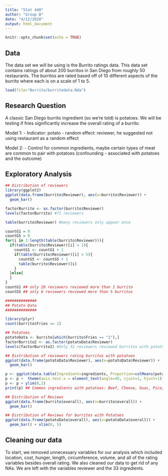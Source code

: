 ```yaml
---
title: "Stat 440"
author: "Group B"
date: "4/12/2020"
output: html_document
---
```


```r
knitr::opts_chunk$set(echo = TRUE)
```

## Data  
The data set we will be using is the Burrito ratings data. This data set contains ratings of about 200 burritos in San Diego from roughly 50 restaurants. The burritos are rated based off of 10 different aspects of the burrito where each is on a scale of 1 to 5.  
```r
load(file="Burrito/burritodata.Rda")
```

## Research Question
A classic San Diego burrito ingredient (so we're told) is potatoes. We will be testing if fries significantly increase the overall rating of a burrito. 

Model 1:
- Indicator: potato
- random effect: reviewer, he suggested not using restaurant as a random effect

Model 2:
- Control for common ingredients, maybe certain types of meat are common to pair with potatoes (confounding - associated with potatoes and the outcome)

## Exploratory Analysis
```r
## Distribution of reviewers 
library(ggplot2)
ggplot(data.frame(burrito$Reviewer), aes(x=burrito$Reviewer)) +
  geom_bar()

factorBurrito <- as.factor(burrito$Reviewer)
levels(factorBurrito) #71 reviewers

table(burrito$Reviewer) #many reviewers only appear once

countG1 = 0
countG5 = 0
for(i in 1:length(table(burrito$Reviewer))){
  if(table(burrito$Reviewer)[i] > 1){
    countG1 <- countG1 + 1
    if(table(burrito$Reviewer)[i] > 5){
      countG5 <- countG5 + 1
      table(burrito$Reviewer)[i]
    }
  }else{
  }
}
countG1 ## only 20 reviewers reviewed more than 1 burrito
countG5 ## only 6 reviewers reviewed more than 5 burritos

##############
## Potato Data
##############

library(plyr)
count(burrito$Fries == 1)

## Potatoes
potatoData <- burrito[which(burrito$Fries == "1"),]
factorBurrito2 <- as.factor(potatoData$Reviewer)
levels(factorBurrito2) #Only 32 reviewers reviewed burritos with potatoes 

## Distribution of reviewers rating burritos with potatoes
ggplot(data.frame(potatoData$Reviewer), aes(x=potatoData$Reviewer)) +
  geom_bar()

p <- ggplot(data.table(Ingredient=ingredients, Proportion=colMeans(potatoData[,ingredients]))) + geom_point(aes(x=Ingredient, y=Proportion))
p <- p +  theme(axis.text.x = element_text(angle=45, vjust=1, hjust=1))
p <- p + ylim(0,1)
print(p) ## Common ingredients with potatoes: Beef, Cheese, Guac, Pico, Sour Cream (Possibly Sauce)

## Distribution of Reviews
ggplot(data.frame(burrito$overall), aes(x=burrito$overall)) +
  geom_bar()

## Distribution of Reviews for burritos with Potatoes 
ggplot(data.frame(potatoData$overall), aes(x=potatoData$overall)) +
  geom_bar() + xlim(0, 5)
```

## Cleaning our data
To start, we removed unnecessary variables for our analysis which included location, cost, hunger, length, circumference, volume, and all of the rating variables besides overall rating. We also cleaned our data to get rid of any NAs. We are left with the variables reviewer and the 33 ingredients. 
